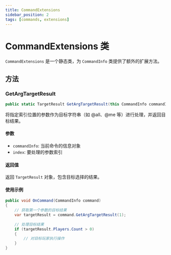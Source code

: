 ```yaml
---
title: CommandExtensions
sidebar_position: 2
tags: [commands, extensions]
---
```


# CommandExtensions 类

`CommandExtensions` 是一个静态类，为 `CommandInfo` 类提供了额外的扩展方法。

## 方法

### GetArgTargetResult

```csharp
public static TargetResult GetArgTargetResult(this CommandInfo commandInfo, int index)
```

将指定索引位置的参数作为目标字符串（如 @all、@me 等）进行处理，并返回目标结果。

#### 参数

- `commandInfo`: 当前命令的信息对象
- `index`: 要处理的参数索引

#### 返回值

返回 `TargetResult` 对象，包含目标选择的结果。

#### 使用示例

```csharp
public void OnCommand(CommandInfo command)
{
    // 获取第一个参数的目标结果
    var targetResult = command.GetArgTargetResult(1);
    
    // 处理目标结果
    if (targetResult.Players.Count > 0)
    {
        // 对目标玩家执行操作
    }
}
``` 